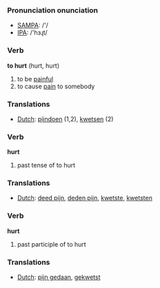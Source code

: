 === Pronunciation onunciation ===
*[[w:SAMPA|SAMPA]]: /'/
*[[w:IPA|IPA]]: /'hɜɻt/

=== Verb ===

'''to hurt''' (hurt, hurt)

# to be [[painful]]
# to cause [[pain]] to somebody

=== Translations ===
*[[Dutch]]: [[pijndoen]] (1,2), [[kwetsen]] (2)

=== Verb ===

'''hurt'''

# past tense of to hurt

=== Translations ===
*[[Dutch]]: [[deed pijn]], [[deden pijn]], [[kwetste]], [[kwetsten]]

=== Verb ===

'''hurt'''

# past participle of to hurt

=== Translations ===
*[[Dutch]]: [[pijn gedaan]], [[gekwetst]]